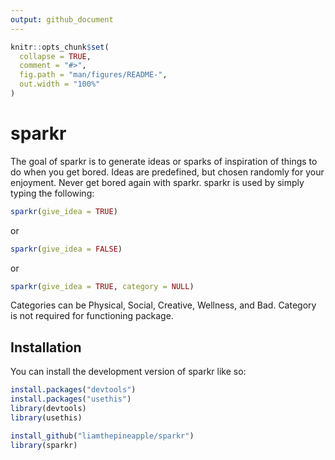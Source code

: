 ```yaml
---
output: github_document
---
```


<!-- README.md is generated from README.Rmd. Please edit that file -->

```r
knitr::opts_chunk$set(
  collapse = TRUE,
  comment = "#>",
  fig.path = "man/figures/README-",
  out.width = "100%"
)
```

# sparkr

<!-- badges: start -->
<!-- badges: end -->

The goal of sparkr is to generate ideas or sparks of inspiration of things to do when you get bored. Ideas are predefined, but chosen randomly for your enjoyment. Never get bored again with sparkr. sparkr is used by simply typing the following:
```r
sparkr(give_idea = TRUE) 
```
or
```r
sparkr(give_idea = FALSE)
```
or
```r
sparkr(give_idea = TRUE, category = NULL)
```
Categories can be Physical, Social, Creative, Wellness, and Bad. Category is not required for functioning package.



## Installation

You can install the development version of sparkr like so:

``` r
install.packages("devtools")
install.packages("usethis")
library(devtools)
library(usethis)

install_github("liamthepineapple/sparkr")
library(sparkr)

```

